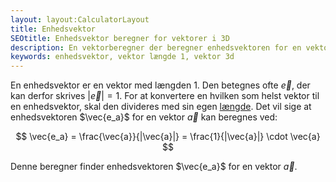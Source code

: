```yaml
---
layout: layout:CalculatorLayout
title: Enhedsvektor
SEOtitle: Enhedsvektor beregner for vektorer i 3D
description: En vektorberegner der beregner enhedsvektoren for en vektor i 3D
keywords: enhedsvektor, vektor længde 1, vektor 3d
---
```



En enhedsvektor er en vektor med længden 1. Den betegnes ofte $\vec{e}$, der kan derfor skrives $|\vec{e}| = 1$. For at konvertere en hvilken som helst vektor til en enhedsvektor, skal den divideres med sin egen [længde](/vektor/3d/laengde). Det vil sige at enhedsvektoren $\vec{e_a}$ for en vektor $\vec{a}$ kan beregnes ved:

$$
\vec{e_a} = \frac{\vec{a}}{|\vec{a}|} = \frac{1}{|\vec{a}|} \cdot \vec{a}
$$

Denne beregner finder enhedsvektoren $\vec{e_a}$ for en vektor $\vec{a}$.

<Calculator client:only />
